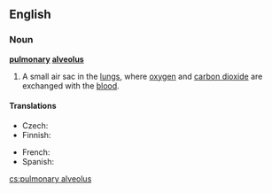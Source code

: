 ==English==
{{wikipedia}}
===Noun===
'''[[pulmonary]] [[alveolus]]'''

# {{anatomy}} A small air sac in the [[lung]]s, where [[oxygen]] and [[carbon dioxide]] are exchanged with the [[blood]].

====Translations====
{{trans-top|small air sac in the lungs}}
* Czech: {{t+|cs|plicní sklípek|m}}
* Finnish: {{t-|fi|keuhkorakkula}}
{{trans-mid}}
* French: {{t+|fr|alvéole pulmonaire|m|f}}
* Spanish: {{t|es|alvéolo pulmonar|m}}
{{trans-bottom}}

[[cs:pulmonary alveolus]]